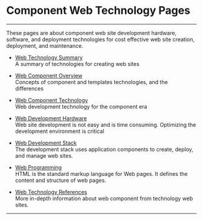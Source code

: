 
# Component Web Technology Pages 

***

These pages are about component web site development hardware, software, and deployment technologies for cost effective web site creation, deployment, and maintenance.

- [Web Technology Summary](webtechsum)  
A summary of technologies for creating web sites

- [Web Component Overview](webcompview)  
Concepts of component and templates technologies, and the differences

- [Web Component Technology](webcomptech)  
Web development technology for the component era

- [Web Development Hardware](hardware)  
Web site development is not easy and is time consuming. Optimizing the development environment is critical

- [Web Development Stack](devstack)  
The development stack uses application components to create, deploy, and manage web sites.

- [Web Programming](programming)  
HTML  is the standard markup language for Web pages. It defines the content and structure of web pages.

- [Web Technology References](webtechrefs)  
More in-depth information about web component from technology web sites.


***
